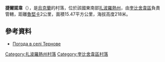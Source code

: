 {{coord|47|20|25|N|36|50|3|E|scale:100000|display=title}}
'''捷爾諾韋'''（{{lang-uk|Тернове}}），是[[烏克蘭|烏克蘭]]的村落，位於該國東南部[[扎波羅熱州|扎波羅熱州]]，由[[奎比舍韋區|奎比舍韋區]]負責管轄，距離[[魯堅卡_(奎比舍韋區)|魯堅卡]]2公里，面積15.47平方公里，海拔高度218米。

==參考資料==
* [http://weather.in.ua/ua/zaporozhskaja/26036 Погода в селі Тернове] {{Wayback|url=http://weather.in.ua/ua/zaporozhskaja/26036 |date=20160305072948 }}

[[Category:扎波羅熱州村落|Category:扎波羅熱州村落]]
[[Category:奎比舍韋區村落|Category:奎比舍韋區村落]]


{{Zaporizhia-geo-stub}}
